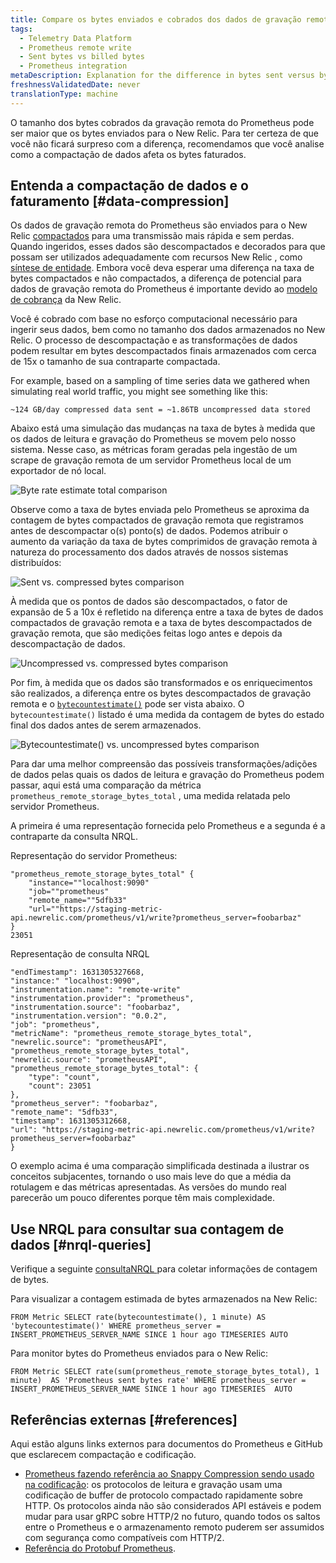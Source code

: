 ```yaml
---
title: Compare os bytes enviados e cobrados dos dados de gravação remota do Prometheus
tags:
  - Telemetry Data Platform
  - Prometheus remote write
  - Sent bytes vs billed bytes
  - Prometheus integration
metaDescription: Explanation for the difference in bytes sent versus bytes stored and billed for Prometheus remote write data.
freshnessValidatedDate: never
translationType: machine
---
```






O tamanho dos bytes cobrados da gravação remota do Prometheus pode ser maior que os bytes enviados para o New Relic. Para ter certeza de que você não ficará surpreso com a diferença, recomendamos que você analise como a compactação de dados afeta os bytes faturados.

## Entenda a compactação de dados e o faturamento [#data-compression]

Os dados de gravação remota do Prometheus são enviados para o New Relic [compactados](https://prometheus.io/docs/prometheus/latest/storage/#remote-storage-integrations) para uma transmissão mais rápida e sem perdas. Quando ingeridos, esses dados são descompactados e decorados para que possam ser utilizados adequadamente com recursos New Relic , como [síntese de entidade](/docs/new-relic-one/use-new-relic-one/core-concepts/what-entity-new-relic/#entity-synthesis). Embora você deva esperar uma diferença na taxa de bytes compactados e não compactados, a diferença de potencial para dados de gravação remota do Prometheus é importante devido ao [modelo de cobrança](/docs/accounts/accounts-billing/new-relic-one-pricing-billing/new-relic-one-pricing-billing/#usage-calculation) da New Relic.

Você é cobrado com base no esforço computacional necessário para ingerir seus dados, bem como no tamanho dos dados armazenados no New Relic. O processo de descompactação e as transformações de dados podem resultar em bytes descompactados finais armazenados com cerca de 15x o tamanho de sua contraparte compactada.

For example, based on a sampling of time series data we gathered when simulating real world traffic, you might see something like this:

```
~124 GB/day compressed data sent = ~1.86TB uncompressed data stored
```

Abaixo está uma simulação das mudanças na taxa de bytes à medida que os dados de leitura e gravação do Prometheus se movem pelo nosso sistema. Nesse caso, as métricas foram geradas pela ingestão de um scrape de gravação remota de um servidor Prometheus local de um exportador de nó local.

<img
  title="Byte rate estimate total comparison"
  alt="Byte rate estimate total comparison"
  src={infrastructureByteRateEstimate}
/>

Observe como a taxa de bytes enviada pelo Prometheus se aproxima da contagem de bytes compactados de gravação remota que registramos antes de descompactar o(s) ponto(s) de dados. Podemos atribuir o aumento da variação da taxa de bytes comprimidos de gravação remota à natureza do processamento dos dados através de nossos sistemas distribuídos:

<img
  title="Sent vs. compressed bytes comparison"
  alt="Sent vs. compressed bytes comparison"
  src={infrastructureSentvsCompressedChart}
/>

À medida que os pontos de dados são descompactados, o fator de expansão de 5 a 10x é refletido na diferença entre a taxa de bytes de dados compactados de gravação remota e a taxa de bytes descompactados de gravação remota, que são medições feitas logo antes e depois da descompactação de dados.

<img
  title="Uncompressed vs. compressed bytes comparison"
  alt="Uncompressed vs. compressed bytes comparison"
  src={infrastructureUncompressedvsCompressedChart}
/>

Por fim, à medida que os dados são transformados e os enriquecimentos são realizados, a diferença entre os bytes descompactados de gravação remota e o [`bytecountestimate()`](/docs/accounts/accounts-billing/new-relic-one-pricing-billing/usage-queries-alerts/#byte-count-estimate) pode ser vista abaixo. O `bytecountestimate()` listado é uma medida da contagem de bytes do estado final dos dados antes de serem armazenados.

<img
  title="Bytecountestimate() vs. uncompressed bytes comparison"
  alt="Bytecountestimate() vs. uncompressed bytes comparison"
  src={infrastructureCountEstimatevsUncompressedChart}
/>

Para dar uma melhor compreensão das possíveis transformações/adições de dados pelas quais os dados de leitura e gravação do Prometheus podem passar, aqui está uma comparação da métrica `prometheus_remote_storage_bytes_total` , uma medida relatada pelo servidor Prometheus.

A primeira é uma representação fornecida pelo Prometheus e a segunda é a contraparte da consulta NRQL.

Representação do servidor Prometheus:

```
"prometheus_remote_storage_bytes_total" {
	"instance=""localhost:9090"
	"job=""prometheus"
	"remote_name=""5dfb33"
	"url=""https://staging-metric-api.newrelic.com/prometheus/v1/write?prometheus_server=foobarbaz"
}
23051
```

Representação de consulta NRQL

```
"endTimestamp": 1631305327668,
"instance:" "localhost:9090",
"instrumentation.name": "remote-write"
"instrumentation.provider": "prometheus",
"instrumentation.source": "foobarbaz",
"instrumentation.version": "0.0.2",
"job": "prometheus",
"metricName": "prometheus_remote_storage_bytes_total",
"newrelic.source": "prometheusAPI",
"prometheus_remote_storage_bytes_total",
"newrelic.source": "prometheusAPI",
"prometheus_remote_storage_bytes_total": {
	"type": "count",
	"count": 23051
},
"prometheus_server": "foobarbaz",
"remote_name": "5dfb33",
"timestamp": 1631305312668,
"url": "https://staging-metric-api.newrelic.com/prometheus/v1/write?prometheus_server=foobarbaz"
}
```

<Callout variant="tip">
  O exemplo acima é uma comparação simplificada destinada a ilustrar os conceitos subjacentes, tornando o uso mais leve do que a média da rotulagem e das métricas apresentadas. As versões do mundo real parecerão um pouco diferentes porque têm mais complexidade.
</Callout>

## Use NRQL para consultar sua contagem de dados [#nrql-queries]

Verifique a seguinte [consultaNRQL ](/docs/query-your-data/nrql-new-relic-query-language/get-started/introduction-nrql-new-relics-query-language/)para coletar informações de contagem de bytes.

Para visualizar a contagem estimada de bytes armazenados na New Relic:

```
FROM Metric SELECT rate(bytecountestimate(), 1 minute) AS 'bytecountestimate()' WHERE prometheus_server = INSERT_PROMETHEUS_SERVER_NAME SINCE 1 hour ago TIMESERIES AUTO
```

Para monitor bytes do Prometheus enviados para o New Relic:

```
FROM Metric SELECT rate(sum(prometheus_remote_storage_bytes_total), 1 minute)  AS 'Prometheus sent bytes rate' WHERE prometheus_server = INSERT_PROMETHEUS_SERVER_NAME SINCE 1 hour ago TIMESERIES  AUTO 
```

## Referências externas [#references]

Aqui estão alguns links externos para documentos do Prometheus e GitHub que esclarecem compactação e codificação.

* [Prometheus fazendo referência ao Snappy Compression sendo usado na codificação](https://prometheus.io/docs/prometheus/latest/storage/#overview): os protocolos de leitura e gravação usam uma codificação de buffer de protocolo compactado rapidamente sobre HTTP. Os protocolos ainda não são considerados API estáveis e podem mudar para usar gRPC sobre HTTP/2 no futuro, quando todos os saltos entre o Prometheus e o armazenamento remoto puderem ser assumidos com segurança como compatíveis com HTTP/2.
* [Referência do Protobuf Prometheus](https://github.com/prometheus/prometheus/blob/main/prompb/types.proto#L58-L64).